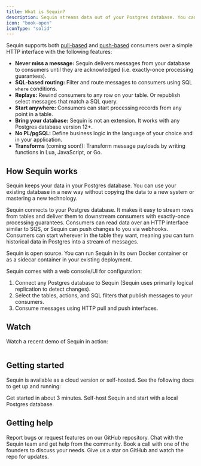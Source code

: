 ```yaml
---
title: What is Sequin?
description: Sequin streams data out of your Postgres database. You can use Sequin to replicate data from your existing tables to other apps, databases, caches, materialized views, or frontend clients. Or you can use Sequin to build event processing workflows, such as triggering side effects when data in Postgres changes.
icon: "book-open"
iconType: "solid"
---
```


Sequin supports both [pull-based](/core-concepts#pull-consumers) and [push-based](/core-concepts#push-consumers) consumers over a simple HTTP interface with the following features:

- **Never miss a message:** Sequin delivers messages from your database to consumers until they are acknowledged (i.e. exactly-once processing guarantees).
- **SQL-based routing:** Filter and route messages to consumers using SQL `where` conditions.
- **Replays:** Rewind consumers to any row on your table. Or republish select messages that match a SQL query.
- **Start anywhere:** Consumers can start processing records from any point in a table.
- **Bring your database:** Sequin is not an extension. It works with any Postgres database version 12+.
- **No PL/pgSQL:** Define business logic in the language of your choice and in your application.
- **Transforms** (coming soon!): Transform message payloads by writing functions in Lua, JavaScript, or Go.

## How Sequin works

Sequin keeps your data in your Postgres database. You can use your existing database in a new way without copying the data to a new system or mastering a new technology.

Sequin connects to your Postgres database. It makes it easy to stream rows from tables and deliver them to downstream consumers with exactly-once processing guarantees. Consumers can read data over an HTTP interface similar to SQS, or Sequin can push changes to you via webhooks. Consumers can start wherever in the table they want, meaning you can turn historical data in Postgres into a stream of messages.

Sequin is open source. You can run Sequin in its own Docker container or as a sidecar container in your existing deployment.

Sequin comes with a web console/UI for configuration:

1. Connect any Postgres database to Sequin (Sequin uses primarily logical replication to detect changes).
2. Select the tables, actions, and SQL filters that publish messages to your consumers.
3. Consume messages using HTTP pull and push interfaces.

## Watch

Watch a recent demo of Sequin in action:

<script src="https://fast.wistia.com/embed/medias/uwj355teq0.jsonp" async></script>
<script src="https://fast.wistia.com/assets/external/E-v1.js" async></script>
<div className="wistia_responsive_padding" style={{padding: '54.37% 0 0 0', position: 'relative'}}>
  <div className="wistia_responsive_wrapper" style={{height: '100%', left: 0, position: 'absolute', top: 0, width: '100%'}}>
    <div className="wistia_embed wistia_async_uwj355teq0 seo=true videoFoam=true" style={{height: '100%', position: 'relative', width: '100%'}}>
      <div className="wistia_swatch" style={{height: '100%', left: 0, opacity: 0, overflow: 'hidden', position: 'absolute', top: 0, transition: 'opacity 200ms', width: '100%'}}>
        <img src="https://fast.wistia.com/embed/medias/uwj355teq0/swatch" style={{filter: 'blur(5px)', height: '100%', objectFit: 'contain', width: '100%'}} alt="" aria-hidden="true" onLoad="this.parentNode.style.opacity=1;" />
      </div>
    </div>
  </div>
</div>

## Getting started

Sequin is available as a cloud version or self-hosted. See the following docs to get up and running:

<Card title="Cloud Quickstart" icon="cloud" href="/quickstart" horizontal>
  Get started in about 3 minutes.
</Card>
<Card title="Self-hosted Quickstart" icon="docker" href="/self-hosting/docker-compose" horizontal>
  Self-host Sequin and start with a local Postgres database.
</Card>

## Getting help
<CardGroup>
  <Card title="Open an issue" icon="github" href="https://github.com/sequinstream/sequin">
    Report bugs or request features on our GitHub repository.
  </Card>
  <Card title="Join our Discord" icon="discord" href="https://discord.gg/BV8wFXvNtY">
    Chat with the Sequin team and get help from the community.
  </Card>
  <Card title="Schedule a call" icon="phone" href="https://calendly.com/sequin_io/vip-meeting">
    Book a call with one of the founders to discuss your needs.
  </Card>
  <Card title="Stay updated" icon="star" href="https://sequinstream.com/alpha">
    Give us a star on GitHub and watch the repo for updates.
  </Card>
</CardGroup>
